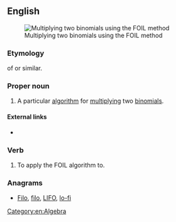 {{also|foil}}
==English==
[[Image:MonkeyFaceFOILRule.JPG|thumb|Multiplying two binomials using the FOIL method]]

===Etymology===
{{acronym-old|en}} of {{term|first|lang=en}} {{term|outer|lang=en}} {{term|inner|lang=en}} {{term|last|lang=en}} or similar.

===Proper noun===
{{en-proper noun}}

# A particular [[algorithm]] for [[multiply]]ing two [[binomial]]s.

====External links====
* {{pedia|FOIL method}}

===Verb===
{{en-verb}}

# {{context|transitive}} To apply the FOIL algorithm to.

===Anagrams===
* [[Filo#English|Filo]], [[filo#English|filo]], [[LIFO#English|LIFO]], [[lo-fi#English|lo-fi]]

[[Category:en:Algebra]]